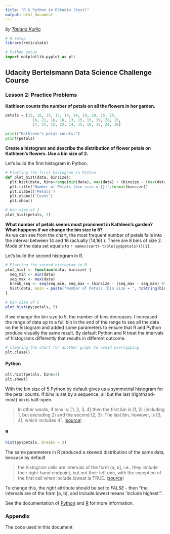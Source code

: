 ```yaml
---
title: "R & Python in RStudio (test)"
output: html_document
---
```

*by [Tatiana Kurilo](https://github.com/TianaQ)*
```r
# R setup
library(reticulate)
```

```python
# Python setup
import matplotlib.pyplot as plt
```

## Udacity Bertelsmann Data Science Challenge Course
### Lesson 2: Practice Problems

**Kathleen counts the number of petals on all the flowers in her garden.**
```python
petals = [15, 16, 15, 17, 14, 14, 14, 10, 15, 25, 
            16, 21, 16, 16, 13, 15, 15, 19, 22, 15, 
            17, 22, 15, 22, 14, 15, 16, 15, 24, 16]

print("Kathleen's petal counts:")
print(petals)
```
**Create a histogram and describe the distribution of flower petals on Kathleen’s flowers. Use a bin size of 2.**

Let's build the first histogram in Python.  
```python
# Plotting the first histogram in Python            
def plot_hist(data, binsize):
  plt.hist(data, bins=range(min(data), max(data) + (binsize - (max(data) - min(data)) % binsize) + binsize, binsize), edgecolor='black')
  plt.title('Number of Petals (bin size = {})'.format(binsize))
  plt.xlabel('Petals')
  plt.ylabel('Count')
  plt.show()

# bin size of 2
plot_hist(petals, 2)
```
  
**What number of petals seems most prominent in Kathleen’s garden? What happens if we change the bin size to 5?**  
As we can see from the chart, the most frequent number of petals falls into the interval between 14 and 16 (actually [14,16) ). There are 8 bins of size 2. Mode of the data set equals to `r names(sort(-table(py$petals)))[1]`.

Let's build the second histogram in R. 
```r
# Plotting the second histogram in R
plot_hist <- function(data, binsize) {
  seq_min <- min(data)
  seq_max <- max(data)
  break_seq <- seq(seq_min, seq_max + (binsize - (seq_max - seq_min) %% binsize), by=binsize)
  hist(data, main = paste("Number of Petals (bin size = ", toString(binsize), ")", sep=""), col="blue", xlab="Petals", right=FALSE, breaks = break_seq)
}

# bin size of 5
plot_hist(py$petals, 5)
```

If we change the bin size to 5, the number of bins decreases. I increased the range of data up to a full bin in the end of the range to see all the data on the histogram and added some parameters to ensure that R and Python produce visually the same result. By default Python and R treat the intervals of histograms differently that results in different outcome.  
```python
# clearing the chart for another graph to avoid overlapping
plt.close()
```
  

#### Python  
```python
plt.hist(petals, bins=3)
plt.show()
```
  
With the bin size of 5 Python by default gives us a symmetrial histogram for the petal counts. If *bins* is set by a sequence, all but the last (righthand-most) bin is half-open.  

> In other words, if bins is: [1, 2, 3, 4] then the first bin is [1, 2) (including 1, but excluding 2) and the second [2, 3). The last bin, however, is [3, 4], which includes 4". ([source](https://matplotlib.org/api/_as_gen/matplotlib.pyplot.hist.html))  
  
#### R    
```r
hist(py$petals, breaks = 3)
```
  
The same parameters in R produced a skewed distribution of the same data, because by default  

> the histogram cells are intervals of the form (a, b], i.e., they include their right-hand endpoint, but not their left one, with the exception of the first cell when include.lowest is TRUE. ([source](https://stat.ethz.ch/R-manual/R-devel/library/graphics/html/hist.html)) 

To change this, the *right* attribute should be set to *FALSE* - then "the intervals are of the form [a, b), and include.lowest means ‘include highest’".

See the documentation of [Python](https://matplotlib.org/api/_as_gen/matplotlib.pyplot.hist.html) and [R](https://stat.ethz.ch/R-manual/R-devel/library/graphics/html/hist.html) for more information.  
  
  
  
### Appendix  
The code used in this document  
```r
```
```python
```
```python
```
```python
```
```r
```
```python
```
```python
```
```r
```